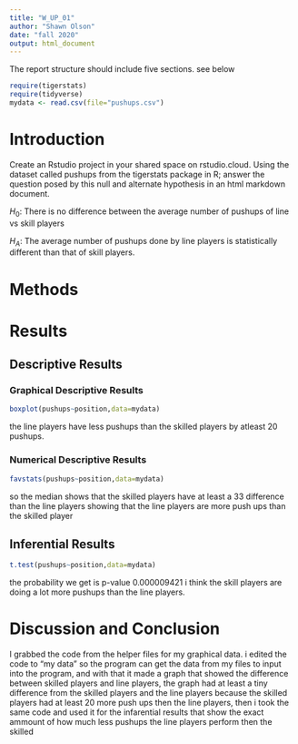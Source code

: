 ```yaml
---
title: "W_UP_01"
author: "Shawn Olson"  
date: "fall 2020"
output: html_document
---
```




The report structure should include five sections.  see below



```r
require(tigerstats)
require(tidyverse)
mydata <- read.csv(file="pushups.csv")
```

# Introduction

<!--In this section you explain what you are trying to show. Where did the data come from? What is the research or other question you are trying to answer?!-->

Create an Rstudio project in your shared space on rstudio.cloud.  Using the dataset called pushups from the tigerstats package in R; answer the question posed by this null and alternate hypothesis in an html markdown document.

$H_0$: There is no difference between the average number of pushups of line vs skill players

$H_A$: The average number of pushups done by line players is statistically different than that of skill players.

# Methods

<!--Decide on your methods: use "variable analysis" or other appropriate descriptors. Make sure to choose at least one graphical method and at least one numerical method.!-->

# Results

<!--Divide this section into two sub-sections: One for your descriptive results and one for your inferential results.!-->

## Descriptive Results

### Graphical Descriptive Results

<!--Graphical results here. Make sure to show your code. Provide appropriate labels for axes, giving units if possible, and provide a good title for the graph, too. Use the graphical results to describe the patterns if any that exist in the data as focused toward the research question!-->
```r
boxplot(pushups~position,data=mydata)
```



the line players have less pushups than the skilled players by atleast 20 pushups.

### Numerical Descriptive Results
```r
favstats(pushups~position,data=mydata)
```
<!--Numerical results go here. Use the numerical results to describe the patterns if any that exist in the data as focused toward the research question!-->
so the median shows that the skilled players have at least a 33 difference than the line players showing that the line players are more push ups than the skilled player 





## Inferential Results

```r
t.test(pushups~position,data=mydata)
```
the probability we get is p-value 0.000009421 i think the skill players are doing a lot more pushups than the line players.  


# Discussion and Conclusion

<!--Discussion and conclusion here. If you found a relationship be sure to consider whether the relationship occurs because one of the variavbles causes the other, or whether they perhasps are related for some other reason. Watch the chapter 6 videos from the GeorgeTown videos collection.!-->
 I grabbed the code from the helper files for my graphical data. i edited the code to "my data" so the program can get the data from my files to input into the program, and with that it made a graph that showed the difference between skilled players and line players, the graph had at least a tiny difference from the skilled players and the line players because the skilled players had at least 20 more push ups then the line players, then i took the same code and used it for the infarential results that show the exact ammount of how much less pushups the line players perform then the skilled


